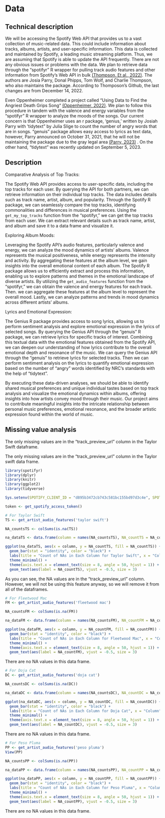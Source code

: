 # Data
## Technical description
We will be accessing the Spotify Web API that provides us to a vast collection of music-related data. This could include information about tracks, albums, artists, and user-specific information. This data is collected and maintained by Spotify, a leading music streaming platform. Thus, we are assuming that Spotify is able to update the API frequently. There are not any obvious issues or problems with the data. We plan to retrieve data through the “spotifyr” R wrapper for pulling track audio features and other information from Spotify’s Web API in bulk [(Thompson, Et al., 2022)](https://www.rcharlie.com/spotifyr/). The authors are Josia Parry, Donal Phipps, Tom Wolf, and Charlie Thompson, who also maintains the package. According to Thomposon’s Github, the last changes are from December 14, 2022. 

Even Oppenheimer completed a project called “Using Data to Find the Angriest Death Grips Song“ [(Oppenheimer, 2022)](https://medium.com/@evanopp/angriest-death-grips-data-anger-502168c1c2f0). We plan to follow this procedure in tandem with the valence and energy variables from the “spotifyr” R wrapper to analyze the moods of the songs. Our current concern is that Oppenheimer uses an r package, ‘genius,’ written by Josiah Parry with ‘tidytext” by Julia Slige to count the number of angry words that are in songs. “genuis” package allows easy access to lyrics as text data, however, Parry announced on October 31, 2021, that he will not be maintaining the package due to the gray legal area [(Parry, 2023)](https://github.com/JosiahParry/genius) . On the other hand, “tidytext” was recently updated on September 5, 2023.  

## Description

Comparative Analysis of Top Tracks:

The Spotify Web API provides access to user-specific data, including the top tracks for each user. By querying the API for both partners, we can retrieve information on their individual top tracks. The data includes details such as track name, artist, album, and popularity. Through the Spotify R package, we can seamlessly compare the top tracks, identifying commonalities and differences in musical preferences. Using the `get_my_top_tracks` function from the “spotifyr,” we can get the top tracks from each user. We can extract relevant details such as track name, artist, and album and save it to a data frame and visualize it. 

Exploring Album Moods:

Leveraging the Spotify API's audio features, particularly valence and energy, we can analyze the mood dynamics of artists' albums. Valence represents the musical positiveness, while energy represents the intensity and activity. By aggregating these features at the album level, we gain insights into the overall emotional content of each album. The Spotify R package allows us to efficiently extract and process this information, enabling us to explore patterns and themes in the emotional landscape of diverse artists. By utilizing the `get_audio_features` function from the “spotifyr,” we can obtain the valence and energy features for each track. Then. we can aggregate these features at the album level to represent the overall mood. Lastly, we can analyze patterns and trends in mood dynamics across different artists' albums.

Lyrics and Emotional Expression:

The Genius R package provides access to song lyrics, allowing us to perform sentiment analysis and explore emotional expression in the lyrics of selected songs. By querying the Genius API through the “genuis” R package, we can retrieve lyrics for specific tracks of interest. Combining this textual data with the emotional features obtained from the Spotify API, we can deepen our understanding of how lyrics contribute to the overall emotional depth and resonance of the music. We can query the Genius API through the “genuis” to retrieve lyrics for selected tracks. Then we can perform sentiment analysis on the lyrics to quantify emotional expression based on the number of “angry” words identified by NRC’s standards with the help of “tidytext”. 

By executing these data-driven analyses, we should be able to identify shared musical preferences and unique individual tastes based on top track analysis and visualize the emotional dynamics within albums, offering insights into how artists convey mood through their music. Our project aims to contribute meaningful insights into the intricate relationship between personal music preferences, emotional resonance, and the broader artistic expression found within the world of music.


## Missing value analysis
The only missing values are in the "track_preview_url" column in the Taylor Swift dataframe. 

The only missing values are in the "track_preview_url" column in the Taylor swift data frame. 

```r
library(spotifyr)
library(dplyr)
library(knitr)
library(ggplot2)
library(tidyverse)

Sys.setenv(SPOTIFY_CLIENT_ID = "d895b3472cb743c581bc155bd97d3c4e", SPOTIFY_CLIENT_SECRET = "348918affcf741d8841b9445b693c0d4")

token <- get_spotify_access_token()
```

```r
# For Taylor Swift 
TS <- get_artist_audio_features('taylor swift')

NA_countsTS <- colSums(is.na(TS))

na_dataTS <- data.frame(column = names(NA_countsTS), NA_countTS = NA_countsTS)

ggplot(na_dataTS, aes(x = column, y = NA_countTS, fill = NA_countTS)) +
  geom_bar(stat = "identity", color = "black") +
  labs(title = "Count of NAs in Each Column for Taylor Swift", x = "Column", y = "Number of NA Values") +
  theme_minimal() + 
  theme(axis.text.x = element_text(size = 8, angle = 50, hjust = 1)) +
  geom_text(aes(label = NA_countTS), vjust = -0.5, size = 3)
```
As you can see, the NA values are in the "track_preview_url" column. However, we will not be using this feature anyway, so we will remove it from all of the dataframes. 

```r
# For Fleetwood Mac
FM <- get_artist_audio_features('fleetwood mac')

NA_countsFM <- colSums(is.na(FM))

na_dataFM <- data.frame(column = names(NA_countsFM), NA_countFM = NA_countsFM)

ggplot(na_dataFM, aes(x = column, y = NA_countFM, fill = NA_countFM)) +
  geom_bar(stat = "identity", color = "black") +
  labs(title = "Count of NAs in Each Column for Fleetwood Mac", x = "Column", y = "Number of NA Values") +
  theme_minimal() + 
  theme(axis.text.x = element_text(size = 8, angle = 50, hjust = 1)) + 
  geom_text(aes(label = NA_countFM), vjust = -0.5, size = 3)
```
There are no NA values in this data frame.

```r
# For Doja Cat
DC <- get_artist_audio_features('doja cat')

NA_countsDC <- colSums(is.na(DC))

na_dataDC <- data.frame(column = names(NA_countsDC), NA_countDC = NA_countsDC)

ggplot(na_dataDC, aes(x = column, y = NA_countDC, fill = NA_countDC)) +
  geom_bar(stat = "identity", color = "black") +
  labs(title = "Count of NAs in Each Column for Doja Cat", x = "Column", y = "Number of NA Values") +
  theme_minimal() + 
  theme(axis.text.x = element_text(size = 8, angle = 50, hjust = 1)) + 
  geom_text(aes(label = NA_countDC), vjust = -0.5, size = 3)
```
There are no NA values in this data frame.

```r
# For Peso Pluma
PP <- get_artist_audio_features('peso pluma')
View(PP)

NA_countsPP <- colSums(is.na(PP))

na_dataPP <- data.frame(column = names(NA_countsPP), NA_countPP = NA_countsPP)

ggplot(na_dataPP, aes(x = column, y = NA_countPP, fill = NA_countPP)) +
  geom_bar(stat = "identity", color = "black") +
  labs(title = "Count of NAs in Each Column for Peso Pluma", x = "Column", y = "Number of NA Values") +
  theme_minimal() + 
  theme(axis.text.x = element_text(size = 8, angle = 50, hjust = 1)) + 
  geom_text(aes(label = NA_countPP), vjust = -0.5, size = 3)
```
There are no NA values in this data frame.

